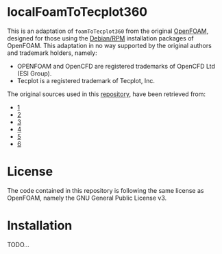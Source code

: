 = localFoamToTecplot360 =

This is an adaptation of <tt>foamToTecplot360</tt> from the original [http://www.openfoam.org OpenFOAM], designed for those using the [http://www.openfoam.org/download/ Debian/RPM] installation packages of OpenFOAM. This adaptation in no way supported by the original authors and trademark holders, namely:
* OPENFOAM and OpenCFD are registered trademarks of OpenCFD Ltd (ESI Group).
* Tecplot is a registered trademark of Tecplot, Inc.

The original sources used in this [https://github.com/wyldckat/localFoamToTecplot360 repository], have been retrieved from:
* [https://github.com/OpenFOAM/OpenFOAM-2.1.x]
* [https://github.com/OpenFOAM/ThirdParty-2.1.x]
* [https://github.com/OpenFOAM/OpenFOAM-2.0.x]
* [https://github.com/OpenFOAM/ThirdParty-2.0.x]
* [https://github.com/OpenCFD/OpenFOAM-1.7.x]
* [https://github.com/OpenCFD/ThirdParty-1.7.x]


= License =
The code contained in this repository is following the same license as OpenFOAM, namely the GNU General Public License v3.


= Installation =
TODO...
